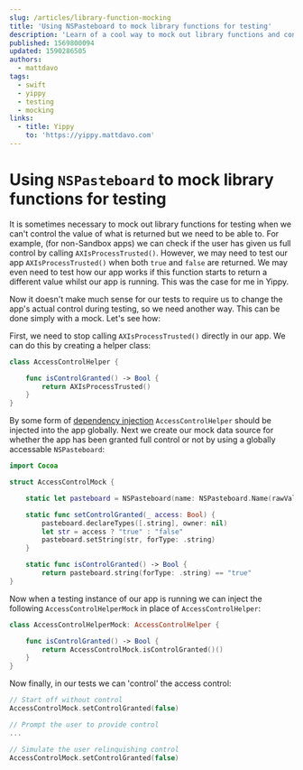 ```yaml
---
slug: /articles/library-function-mocking
title: 'Using NSPasteboard to mock library functions for testing'
description: 'Learn of a cool way to mock out library functions and control their values in your UI testing.'
published: 1569800094
updated: 1590286505
authors:
  - mattdavo
tags:
  - swift
  - yippy
  - testing
  - mocking
links:
  - title: Yippy
    to: 'https://yippy.mattdavo.com'
---
```


# Using `NSPasteboard` to mock library functions for testing

It is sometimes necessary to mock out library functions for testing when we can't control the value of what is returned but we need to be able to. For example, (for non-Sandbox apps) we can check if the user has given us full control by calling `AXIsProcessTrusted()`. However, we may need to test our app `AXIsProcessTrusted()` when both `true` and `false` are returned. We may even need to test how our app works if this function starts to return a different value whilst our app is running. This was the case for me in Yippy.

Now it doesn't make much sense for our tests to require us to change the app's actual control during testing, so we need another way. This can be done simply with a mock. Let's see how:

First, we need to stop calling `AXIsProcessTrusted()` directly in our app. We can do this by creating a helper class:

```swift
class AccessControlHelper {

    func isControlGranted() -> Bool {
        return AXIsProcessTrusted()
    }
}
```

By some form of [dependency injection](https://www.swiftbysundell.com/articles/different-flavors-of-dependency-injection-in-swift/) `AccessControlHelper` should be injected into the app globally. Next we create our mock data source for whether the app has been granted full control or not by using a globally accessable `NSPasteboard`:

```swift
import Cocoa

struct AccessControlMock {

    static let pasteboard = NSPasteboard(name: NSPasteboard.Name(rawValue: "Yippy.UITesting.AccessControl"))

    static func setControlGranted(_ access: Bool) {
        pasteboard.declareTypes([.string], owner: nil)
        let str = access ? "true" : "false"
        pasteboard.setString(str, forType: .string)
    }

    static func isControlGranted() -> Bool {
        return pasteboard.string(forType: .string) == "true"
}
```

Now when a testing instance of our app is running we can inject the following `AccessControlHelperMock` in place of `AccessControlHelper`:

```swift
class AccessControlHelperMock: AccessControlHelper {

    func isControlGranted() -> Bool {
        return AccessControlMock.isControlGranted()()
    }
}
```

Now finally, in our tests we can 'control' the access control:

```swift
// Start off without control
AccessControlMock.setControlGranted(false)

// Prompt the user to provide control
...

// Simulate the user relinquishing control
AccessControlMock.setControlGranted(false)
```
